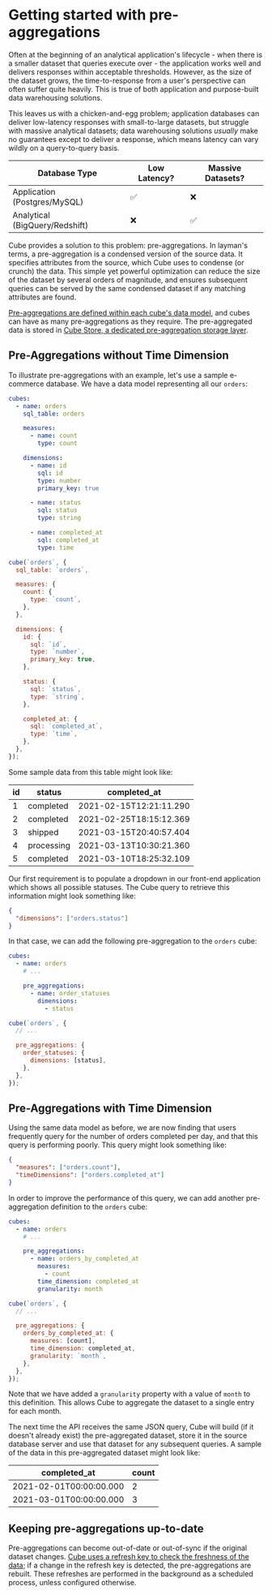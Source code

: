 # Getting started with pre-aggregations

Often at the beginning of an analytical application's lifecycle - when there is
a smaller dataset that queries execute over - the application works well and
delivers responses within acceptable thresholds. However, as the size of the
dataset grows, the time-to-response from a user's perspective can often suffer
quite heavily. This is true of both application and purpose-built data
warehousing solutions.

This leaves us with a chicken-and-egg problem; application databases can deliver
low-latency responses with small-to-large datasets, but struggle with massive
analytical datasets; data warehousing solutions _usually_ make no guarantees
except to deliver a response, which means latency can vary wildly on a
query-to-query basis.

| Database Type                  | Low Latency? | Massive Datasets? |
| ------------------------------ | ------------ | ----------------- |
| Application (Postgres/MySQL)   | ✅           | ❌                |
| Analytical (BigQuery/Redshift) | ❌           | ✅                |

Cube provides a solution to this problem: pre-aggregations. In layman's terms, a
pre-aggregation is a condensed version of the source data. It specifies
attributes from the source, which Cube uses to condense (or crunch) the data.
This simple yet powerful optimization can reduce the size of the dataset by
several orders of magnitude, and ensures subsequent queries can be served by the
same condensed dataset if any matching attributes are found.

[Pre-aggregations are defined within each cube's data
model][ref-schema-preaggs], and cubes can have as many pre-aggregations as they
require. The pre-aggregated data is stored in [Cube Store, a dedicated pre-aggregation storage
layer][ref-caching-preaggs-cubestore].

## Pre-Aggregations without Time Dimension

To illustrate pre-aggregations with an example, let's use a sample e-commerce
database. We have a data model representing all our `orders`:

<CodeTabs>

```yaml
cubes:
  - name: orders
    sql_table: orders

    measures:
      - name: count
        type: count

    dimensions:
      - name: id
        sql: id
        type: number
        primary_key: true

      - name: status
        sql: status
        type: string

      - name: completed_at
        sql: completed_at
        type: time
```

```javascript
cube(`orders`, {
  sql_table: `orders`,

  measures: {
    count: {
      type: `count`,
    },
  },

  dimensions: {
    id: {
      sql: `id`,
      type: `number`,
      primary_key: true,
    },

    status: {
      sql: `status`,
      type: `string`,
    },

    completed_at: {
      sql: `completed_at`,
      type: `time`,
    },
  },
});
```

</CodeTabs>

Some sample data from this table might look like:

| **id** | **status** | **completed_at**        |
| ------ | ---------- | ----------------------- |
| 1      | completed  | 2021-02-15T12:21:11.290 |
| 2      | completed  | 2021-02-25T18:15:12.369 |
| 3      | shipped    | 2021-03-15T20:40:57.404 |
| 4      | processing | 2021-03-13T10:30:21.360 |
| 5      | completed  | 2021-03-10T18:25:32.109 |

Our first requirement is to populate a dropdown in our front-end application
which shows all possible statuses. The Cube query to retrieve this information
might look something like:

```json
{
  "dimensions": ["orders.status"]
}
```

In that case, we can add the following pre-aggregation to the `orders` cube:

<CodeTabs>

```yaml
cubes:
  - name: orders
    # ...

    pre_aggregations:
      - name: order_statuses
        dimensions:
          - status
```

```javascript
cube(`orders`, {
  // ...

  pre_aggregations: {
    order_statuses: {
      dimensions: [status],
    },
  },
});
```

</CodeTabs>

## Pre-Aggregations with Time Dimension

Using the same data model as before, we are now finding that users frequently
query for the number of orders completed per day, and that this query is
performing poorly. This query might look something like:

```json
{
  "measures": ["orders.count"],
  "timeDimensions": ["orders.completed_at"]
}
```

In order to improve the performance of this query, we can add another
pre-aggregation definition to the `orders` cube:

<CodeTabs>

```yaml
cubes:
  - name: orders
    # ...

    pre_aggregations:
      - name: orders_by_completed_at
        measures:
          - count
        time_dimension: completed_at
        granularity: month
```

```javascript
cube(`orders`, {
  // ...

  pre_aggregations: {
    orders_by_completed_at: {
      measures: [count],
      time_dimension: completed_at,
      granularity: `month`,
    },
  },
});
```

</CodeTabs>

Note that we have added a `granularity` property with a value of `month` to this
definition. This allows Cube to aggregate the dataset to a single entry for each
month.

The next time the API receives the same JSON query, Cube will build (if it
doesn't already exist) the pre-aggregated dataset, store it in the source
database server and use that dataset for any subsequent queries. A sample of the
data in this pre-aggregated dataset might look like:

| **completed_at**        | **count** |
| ----------------------- | --------- |
| 2021-02-01T00:00:00.000 | 2         |
| 2021-03-01T00:00:00.000 | 3         |

## Keeping pre-aggregations up-to-date

Pre-aggregations can become out-of-date or out-of-sync if the original dataset
changes. [Cube uses a refresh key to check the freshness of the
data][ref-caching-preaggs-refresh]; if a change in the refresh key is detected,
the pre-aggregations are rebuilt. These refreshes are performed in the
background as a scheduled process, unless configured otherwise.


[ref-caching-preaggs-cubestore]:
  /product/caching/using-pre-aggregations#pre-aggregations-storage
[ref-caching-preaggs-refresh]:
  /product/caching/using-pre-aggregations#refresh-strategy
[ref-schema-preaggs]: /reference/data-model/pre-aggregations